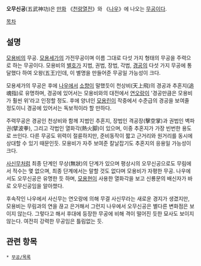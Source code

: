 '''오무신공'''(五武神功)은 [[만화]] 《[[천랑열전]]》와 《[[나우]]》에 나오는 [[무공]]이다.

[[목차]]
== 설명 ==
[[모용비]]의 무공. [[모용세가]]의 가전무공이며 이름 그대로 다섯 가지 형태의 무공을 주력으로 하는 무공이다. 모용비의 [[별호]]가 지법, 권법, 장법, 각법, [[경공]]의 다섯 가지 무공에 통달했다 하여 오왕(五王)인데, 이 별명을 만들어준 무공일 가능성이 크다.

모용세가의 무공은 후에 [[나우]]에서 [[소향]]이 말했듯이 천상비(天上飛)의 경공과 추혼지(追魂指)로 유명하며, 경공에 있어서는 모용비와의 대전에서 [[연오랑]]이 '경공만큼은 모용비가 훨씬 위'라고 인정할 정도. 후에 양녀인 [[모용린]]이 작중에서 수준급의 경공을 보여줄 정도이니 경공에 있어서는 독보적이라 할 만하다.

주력무공은 경공인 천상비와 함께 지법인 추혼지, 장법인 격공장(擊空掌)과 권법인 벽파권(擘波拳), 그리고 각법인 열화각(熱火脚)이 있으며, 이중 추혼지가 가장 빈번한 용도로 쓰인다. 다른 무공도 위력이 절륜하지만, 준비동작이 짧고 근거리와 원거리를 동시에 상대할 수 있기 때문인듯. 모용비가 자주 보여준 칼날잡기도 추혼지의 응용일 가능성이 크다.

[[사신무]]처럼 최종 단계인 무상(無狀)의 단계가 있으며 평상시의 오무신공으로도 무림에서 적수는 몇 없으며, 최종 단계에서는 말할 것도 없다며 모용비가 자평한 무공. 나우에서도 오무신공은 유명한 듯 하며, [[모용현]]이 사용한 열화각을 보고 신룡문의 배신자가 바로 오무신공임을 알아챘다.   

후속작인 나우에서 사신무는 연오랑에 의해 무결 사신무라는 새로운 경지가 생겼지만, 모용비는 무림과의 연을 끊고 은거해서 그런지 나우에서 오무신공은 별다른 변화점은 보이지 않는다. 그렇다고 해서 후대에 등장한 무공에 비해 격이 떨어진 듯한 묘사도 보이지 않는다. 여전히 강력한 무공임은 틀림없는 듯.

== 관련 항목 ==
 * [[무공/목록]]
